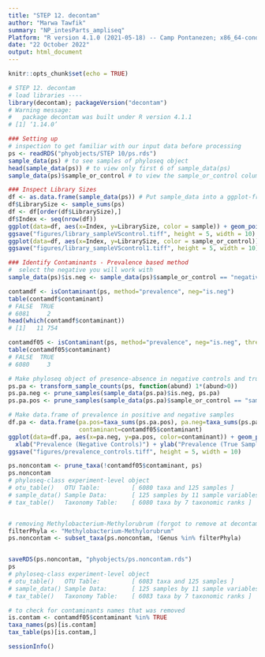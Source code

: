 ---
title: "STEP 12. decontam"
author: "Marwa Tawfik"
summary: "NP_intesParts_ampliseq"
Platform: "R version 4.1.0 (2021-05-18) -- Camp Pontanezen; x86_64-conda-linux-gnu (64-bit)"
date: "22 October 2022"
output: html_document
---

```{r setup, include=FALSE}
knitr::opts_chunk$set(echo = TRUE)
```


```{r}
# STEP 12. decontam
# load libraries ----
library(decontam); packageVersion("decontam")
# Warning message:
#   package decontam was built under R version 4.1.1 
# [1] ‘1.14.0’
```


```{r}
### Setting up
# inspection to get familiar with our input data before processing 
ps <- readRDS("phyobjects/STEP 10/ps.rds")
sample_data(ps) # to see samples of phyloseq object
head(sample_data(ps)) # to view only first 6 of sample_data(ps)
sample_data(ps)$sample_or_control # to view the sample_or_control column 
```


```{r}
### Inspect Library Sizes
df <- as.data.frame(sample_data(ps)) # Put sample_data into a ggplot-friendly data.frame (ggplot accept df)
df$LibrarySize <- sample_sums(ps)
df <- df[order(df$LibrarySize),]
df$Index <- seq(nrow(df))
ggplot(data=df, aes(x=Index, y=LibrarySize, color = sample)) + geom_point()
ggsave("figures/library_sampleVScontrol.tiff", height = 5, width = 10)
ggplot(data=df, aes(x=Index, y=LibrarySize, color = sample_or_control)) + geom_point()
ggsave("figures/library_sampleVScontrol1.tiff", height = 5, width = 10)
```


```{r}
### Identify Contaminants - Prevalence based method 
#  select the negative you will work with 
sample_data(ps)$is.neg <- sample_data(ps)$sample_or_control == "negative"

contamdf <- isContaminant(ps, method="prevalence", neg="is.neg")
table(contamdf$contaminant)
# FALSE  TRUE 
# 6081     2
head(which(contamdf$contaminant))
# [1]   11 754

contamdf05 <- isContaminant(ps, method="prevalence", neg="is.neg", threshold=0.5)
table(contamdf05$contaminant)
# FALSE  TRUE 
# 6080     3

```


```{r}
# Make phyloseq object of presence-absence in negative controls and true samples
ps.pa <- transform_sample_counts(ps, function(abund) 1*(abund>0))
ps.pa.neg <- prune_samples(sample_data(ps.pa)$is.neg, ps.pa)
ps.pa.pos <- prune_samples(sample_data(ps.pa)$sample_or_control == "sample", ps.pa)
```


```{r}
# Make data.frame of prevalence in positive and negative samples
df.pa <- data.frame(pa.pos=taxa_sums(ps.pa.pos), pa.neg=taxa_sums(ps.pa.neg),
                    contaminant=contamdf05$contaminant)
ggplot(data=df.pa, aes(x=pa.neg, y=pa.pos, color=contaminant)) + geom_point() +
  xlab("Prevalence (Negative Controls)") + ylab("Prevalence (True Samples)")
ggsave("figures/prevalence_controls.tiff", height = 5, width = 10)
```


```{r}
ps.noncontam <- prune_taxa(!contamdf05$contaminant, ps)
ps.noncontam
# phyloseq-class experiment-level object
# otu_table()   OTU Table:         [ 6080 taxa and 125 samples ]
# sample_data() Sample Data:       [ 125 samples by 11 sample variables ]
# tax_table()   Taxonomy Table:    [ 6080 taxa by 7 taxonomic ranks ]


# removing Methylobacterium-Methylorubrum (forgot to remove at decontam)
filterPhyla <- "Methylobacterium-Methylorubrum"
ps.noncontam <- subset_taxa(ps.noncontam, !Genus %in% filterPhyla)


saveRDS(ps.noncontam, "phyobjects/ps.noncontam.rds")
ps 
# phyloseq-class experiment-level object
# otu_table()   OTU Table:         [ 6083 taxa and 125 samples ]
# sample_data() Sample Data:       [ 125 samples by 11 sample variables ]
# tax_table()   Taxonomy Table:    [ 6083 taxa by 7 taxonomic ranks ]
```


```{r}
# to check for contaminants names that was removed 
is.contam <- contamdf05$contaminant %in% TRUE
taxa_names(ps)[is.contam]
tax_table(ps)[is.contam,]
```

```{r}
sessionInfo()
```